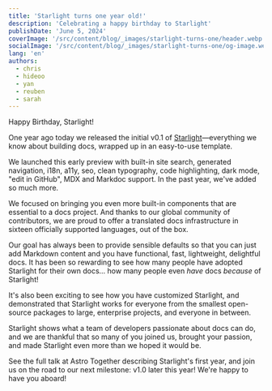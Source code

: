 ```yaml
---
title: 'Starlight turns one year old!'
description: 'Celebrating a happy birthday to Starlight'
publishDate: 'June 5, 2024'
coverImage: '/src/content/blog/_images/starlight-turns-one/header.webp'
socialImage: '/src/content/blog/_images/starlight-turns-one/og-image.webp'
lang: 'en'
authors:
  - chris
  - hideoo
  - yan
  - reuben
  - sarah
---
```


Happy Birthday, Starlight!

One year ago today we released the initial v0.1 of [Starlight](https://starlight.astro.build/)—everything we know about building docs, wrapped up in an easy-to-use template.

We launched this early preview with built-in site search, generated navigation, i18n, a11y, seo, clean typography, code highlighting, dark mode, "edit in GitHub", MDX and Markdoc support. In the past year, we've added so much more.

We focused on bringing you even more built-in components that are essential to a docs project. And thanks to our global community of contributors, we are proud to offer a translated docs infrastructure in sixteen officially supported languages, out of the box.

Our goal has always been to provide sensible defaults so that you can just add Markdown content and you have functional, fast, lightweight, delightful docs. It has been so rewarding to see how many people have adopted Starlight for their own docs... how many people even _have_ docs _because_ of Starlight!

It's also been exciting to see how you have customized Starlight, and demonstrated that Starlight works for everyone from the smallest open-source packages to large, enterprise projects, and everyone in between.

Starlight shows what a team of developers passionate about docs can do, and we are thankful that so many of you joined us, brought your passion, and made Starlight even more than we hoped it would be.

See the full talk at Astro Together describing Starlight's first year, and join us on the road to our next milestone: v1.0 later this year! We're happy to have you aboard!
